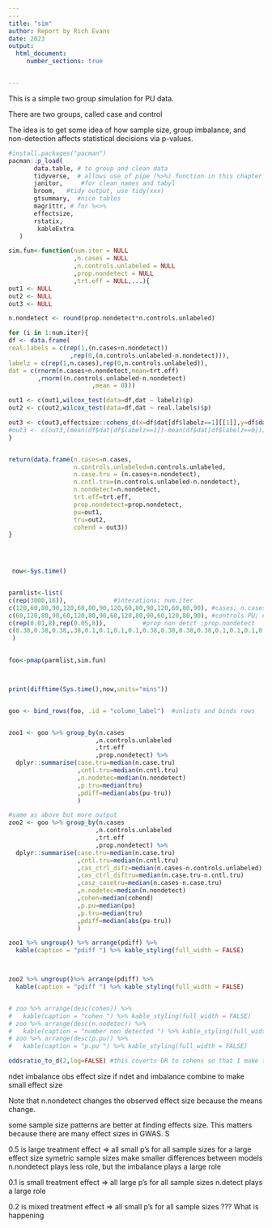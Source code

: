 ```yaml
---
---
title: "sim"
author: Report by Rich Evans
date: 2023
output: 
  html_document:
     number_sections: true


---
```


This is a simple two group simulation for PU data. 

There are two groups, called case and control

The idea is to get some idea of how sample size, group imbalance, and non-detection affects statistical decisions via p-values.

```r
#install.packages("pacman")
pacman::p_load(
       data.table, # to group and clean data
       tidyverse,  # allows use of pipe (%>%) function in this chapter
       janitor,     #for clean_names and tabyl
       broom,   #tidy output, use tidy(xxx)
       gtsummary,  #nice tables
       magrittr, # for %<>%
       effectsize,
       rstatix,
        kableExtra
   ) 
```




```r

sim.fun<-function(num.iter = NULL
                  ,n.cases = NULL    
                  ,n.controls.unlabeled = NULL          
                  ,prop.nondetect = NULL
                  ,trt.eff = NULL,...){
out1 <- NULL
out2 <- NULL
out3 <- NULL

n.nondetect <- round(prop.nondetect*n.controls.unlabeled)

for (i in 1:num.iter){
df <- data.frame(
real.labels = c(rep(1,(n.cases+n.nondetect))
                 ,rep(0,(n.controls.unlabeled-n.nondetect))),
labelz = c(rep(1,n.cases),rep(0,n.controls.unlabeled)),
dat = c(rnorm(n.cases+n.nondetect,mean=trt.eff)
        ,rnorm((n.controls.unlabeled-n.nondetect)
                       ,mean = 0)))

out1 <- c(out1,wilcox_test(data=df,dat ~ labelz)$p)
out2 <- c(out2,wilcox_test(data=df,dat ~ real.labels)$p)

out3 <- c(out3,effectsize::cohens_d(x=df$dat[df$labelz==1][[1]],y=df$dat[df$labelz==0])[[1]])
#out3 <- c(out3,(mean(df$dat[df$labelz==1])-mean(df$dat[df$labelz==0])))
}


return(data.frame(n.cases=n.cases,
                  n.controls.unlabeled=n.controls.unlabeled,
                  n.case.tru = (n.cases+n.nondetect),
                  n.cntl.tru=(n.controls.unlabeled-n.nondetect),
                  n.nondetect=n.nondetect,
                  trt.eff=trt.eff,
                  prop.nondetect=prop.nondetect,
                  pu=out1,
                  tru=out2,
                  cohend = out3))
}


                    
```





```r
 now<-Sys.time()


parmlist<-list(
c(rep(3000,16)),             #interations; num.iter
c(120,60,80,90,120,60,80,90,120,60,80,90,120,60,80,90), #cases; n.cases
c(60,120,80,90,60,120,80,90,60,120,80,90,60,120,80,90), #controls PU; n.controls.unlabeled
c(rep(0.01,8),rep(0.05,8)),          #prop non detct ;prop.nondetect
c(0.38,0.38,0.38,.38,0.1,0.1,0.1,0.1,0.38,0.38,0.38,0.38,0.1,0.1,0.1,0.1) #treat effect; trt.eff 
 )
 

foo<-pmap(parmlist,sim.fun)



print(difftime(Sys.time(),now,units="mins"))


goo <- bind_rows(foo, .id = "column_label")  #unlists and binds rows


zoo1 <- goo %>% group_by(n.cases
                        ,n.controls.unlabeled
                        ,trt.eff
                        ,prop.nondetect) %>% 
  dplyr::summarise(case.tru=median(n.case.tru)
                   ,cntl.tru=median(n.cntl.tru)
                   ,n.nodetec=median(n.nondetect)
                   ,p.tru=median(tru)
                   ,pdiff=median(abs(pu-tru))
                   )

#same as above but more output
zoo2 <- goo %>% group_by(n.cases
                        ,n.controls.unlabeled
                        ,trt.eff
                        ,prop.nondetect) %>% 
  dplyr::summarise(case.tru=median(n.case.tru)
                   ,cntl.tru=median(n.cntl.tru)
                   ,cas_ctrl_difz=median(n.cases-n.controls.unlabeled)
                   ,cas_ctrl_diftru=median(n.case.tru-n.cntl.tru)
                   ,casz_casetru=median(n.cases-n.case.tru)
                   ,n.nodetec=median(n.nondetect)
                   ,cohen=median(cohend)
                   ,p.pu=median(pu)
                   ,p.tru=median(tru)
                   ,pdiff=median(abs(pu-tru))
                   ) 

zoo1 %>% ungroup() %>% arrange(pdiff) %>% 
  kable(caption = "pdiff ") %>% kable_styling(full_width = FALSE)



zoo2 %>% ungroup()%>% arrange(pdiff) %>% 
  kable(caption = "pdiff ") %>% kable_styling(full_width = FALSE)


# zoo %>% arrange(desc(cohen)) %>% 
#   kable(caption = "cohen ") %>% kable_styling(full_width = FALSE)
# zoo %>% arrange(desc(n.nodetec)) %>% 
#   kable(caption = "number non detected ") %>% kable_styling(full_width = FALSE)
# zoo %>% arrange(desc(p.pu)) %>% 
#   kable(caption = "p.pu ") %>% kable_styling(full_width = FALSE)

oddsratio_to_d(2,log=FALSE) #this coverts OR to cohens so that I make this like SNPs data

```



ndet
imbalance 
obs effect size
if ndet and imbalance combine to make small effect size


Note that n.nondetect changes the observed effect size because the means change.

some sample size patterns are better at finding effects size. This matters because there are many effect sizes in GWAS. S

0.5 is large treatment effect => all small p's for all sample sizes
for a large effect size symetric sample sizes make smaller differences between models
n.nondetect plays less role, but the imbalance plays a large role

0.1 is small treatment effect => all large p's for all sample sizes
n.detect plays a large role 

0.2 is mixed treatment effect => all small p's for all sample sizes
??? What is happening



